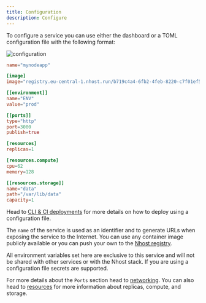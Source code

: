 ```yaml
---
title: Configuration
description: Configure
---
```


To configure a service you can use either the dashboard or a TOML configuration file with the following format:

<Tabs>
  <Tab title="dashboard">


![configuration](/images/guides/run/configuration.png)

  </Tab>
  <Tab title="toml">

```toml
name="mynodeapp"

[image]
image="registry.eu-central-1.nhost.run/b719c4a4-6fb2-4feb-8220-c7f01ef5bfe8:0.1.1"

[[environment]]
name="ENV"
value="prod"

[[ports]]
type="http"
port=3000
publish=true

[resources]
replicas=1

[resources.compute]
cpu=62
memory=128

[[resources.storage]]
name="data"
path="/var/lib/data"
capacity=1
```

  </Tab>
</Tabs>

<Info>Head to [CLI & CI deployments](/run/ci) for more details on how to deploy using a configuration file.</Info>

The `name` of the service is used as an identifier and to generate URLs when exposing the service to the Internet. You can use any container image publicly available or you can push your own to the [Nhost registry](/run/registry).

All environment variables set here are exclusive to this service and will not be shared with other services or with the Nhost stack. If you are using a configuration file secrets are supported.

For more details about the `Ports` section head to [networking](/run/networking). You can also head to [resources](/run/resources) for more information about replicas, compute, and storage.

